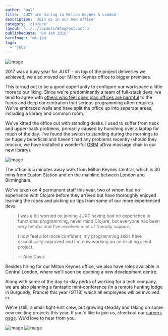 ```yaml
---
author: 'mal'
title: 'JUXT are hiring in Milton Keynes & London'
description: 'Join us in our new office'
category: 'clojure'
layout: '../../layouts/BlogPost.astro'
publishedDate: '04 Jan 2018'
heroImage: 'mk.jpg'
tags:
  - 'jobs'
---
```




<Image alt='image' src={pi} />

2017 was a busy year for JUXT - on top of the project deliveries we
achieved, we also moved our Milton Keynes office to bigger premises.

This turned out to be a good opportunity to configure our workspace a
little more to our liking. Since we're predominantly a team of
full-stack devs, we tend to agree with [others who feel open plan
offices are harmful](https://goo.gl/aVC4zm) to the focus and deep
concentration that serious programming often requires. We've embraced
walls and have split the office up into separate areas, including a
library and common room.

We've kitted the office out with standing desks. I used to suffer from
neck and upper-back problems, primarily caused by hunching over a laptop
for much of the day. I've found the switch to standing during the
mornings to be hugely beneficial and haven't had any problems recently
(should they reoccur, we have installed a wonderful
[OSIM](https://www.osim.co.uk/) uDiva massage chair in our new library).


<Image alt='image' src={sd} />

The office is 5 minutes away walk from Milton Keynes Central, which is
30 mins from Euston Station and on the mainline between London and
Birmingham.

We've taken on 4 permanent staff this year, two of whom had no
experience with Clojure before they arrived but have thoroughly enjoyed
learning the ropes and picking up tips from some of our more experienced
devs.

> I was a bit worried on joining JUXT having had no experience in
> functional programming, never mind Clojure, but everyone has been very
> helpful and I've received a lot of friendly support.
>
> I now feel a lot more confident, my programming skills have
> dramatically improved and I'm now working on an exciting client
> project.
>
> -- Alex Davis

Besides hiring for our Milton Keynes office, we also have roles
available in Central London, where we'll soon be opening a new
development centre.

Along with some of the day-to-day perks of working for a tech company,
we are also planning a fantastic mini-conference (in a remote hunting
lodge in Burgundy, France) this year (GT18) which all employees will be
involved in.

We're (still) a small tight-knit crew, but growing steadily and taking
on some new exciting projects this year. If you'd like to join us,
checkout our [careers page](/careers.html).
We'd love to hear from you.


<Image alt='image' src={cd} />


<Image alt='image' src={li} />
